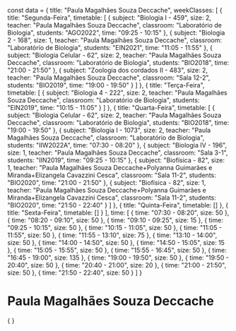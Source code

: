const data = {
  title: "Paula Magalhães Souza Deccache",
  weekClasses: [
    {
      title: "Segunda-Feira",
      timetable: [
        {
          subject: "Biologia I - 459",
          size: 2,
          teacher: "Paula Magalhães Souza Deccache",
          classroom: "Laboratório de Biologia",
          students: "AGO2022",
          time: "09:25 - 10:15"
        },
        {
          subject: "Biologia 2 - 168",
          size: 1,
          teacher: "Paula Magalhães Souza Deccache",
          classroom: "Laboratório de Biologia",
          students: "EIN2021",
          time: "11:05 - 11:55"
        },
        {
          subject: "Biologia Celular - 62",
          size: 2,
          teacher: "Paula Magalhães Souza Deccache",
          classroom: "Laboratório de Biologia",
          students: "BIO2018",
          time: "21:00 - 21:50"
        },
        {
          subject: "Zoologia dos cordados II - 483",
          size: 2,
          teacher: "Paula Magalhães Souza Deccache",
          classroom: "Sala 12-2",
          students: "BIO2019",
          time: "19:00 - 19:50"
        }
      ]
    },
    {
      title: "Terça-Feira",
      timetable: [
        {
          subject: "Biologia 4 - 222",
          size: 2,
          teacher: "Paula Magalhães Souza Deccache",
          classroom: "Laboratório de Biologia",
          students: "EIN2019",
          time: "10:15 - 11:05"
        }
      ]
    },
    {
      title: "Quarta-Feira",
      timetable: [
        {
          subject: "Biologia Celular - 62",
          size: 2,
          teacher: "Paula Magalhães Souza Deccache",
          classroom: "Laboratório de Biologia",
          students: "BIO2018",
          time: "19:00 - 19:50"
        },
        {
          subject: "Biologia I - 1073",
          size: 2,
          teacher: "Paula Magalhães Souza Deccache",
          classroom: "Laboratório de Biologia",
          students: "IIW2022A",
          time: "07:30 - 08:20"
        },
        {
          subject: "Biologia IV - 196",
          size: 1,
          teacher: "Paula Magalhães Souza Deccache",
          classroom: "Sala 3-1",
          students: "IIN2019",
          time: "09:25 - 10:15"
        },
        {
          subject: "Biofísica - 82",
          size: 1,
          teacher: "Paula Magalhães Souza Deccache+Polyanna Guimarães e Miranda+Elizangela Cavazzini Cesca",
          classroom: "Sala 11-2",
          students: "BIO2020",
          time: "21:00 - 21:50"
        },
        {
          subject: "Biofísica - 82",
          size: 1,
          teacher: "Paula Magalhães Souza Deccache+Polyanna Guimarães e Miranda+Elizangela Cavazzini Cesca",
          classroom: "Sala 11-2",
          students: "BIO2020",
          time: "21:50 - 22:40"
        }
      ]
    },
    {
      title: "Quinta-Feira",
      timetable: []
    },
    {
      title: "Sexta-Feira",
      timetable: []
    }
  ],
  time: [
    {
      time: "07:30 - 08:20",
      size: 50
    },
    {
      time: "08:20 - 09:10",
      size: 50
    },
    {
      time: "09:10 - 09:25",
      size: 15
    },
    {
      time: "09:25 - 10:15",
      size: 50
    },
    {
      time: "10:15 - 11:05",
      size: 50
    },
    {
      time: "11:05 - 11:55",
      size: 50
    },
    {
      time: "11:55 - 13:10",
      size: 75
    },
    {
      time: "13:10 - 14:00",
      size: 50
    },
    {
      time: "14:00 - 14:50",
      size: 50
    },
    {
      time: "14:50 - 15:05",
      size: 15
    },
    {
      time: "15:05 - 15:55",
      size: 50
    },
    {
      time: "15:55 - 16:45",
      size: 50
    },
    {
      time: "16:45 - 19:00",
      size: 135
    },
    {
      time: "19:00 - 19:50",
      size: 50
    },
    {
      time: "19:50 - 20:40",
      size: 50
    },
    {
      time: "20:40 - 21:00",
      size: 20
    },
    {
      time: "21:00 - 21:50",
      size: 50
    },
    {
      time: "21:50 - 22:40",
      size: 50
    }
  ]
}

# Paula Magalhães Souza Deccache

<div>
    {
        <Grid
            title={data.title} 
            weekClasses={data.weekClasses} 
            time={data.time}
        />
    }
</div>
